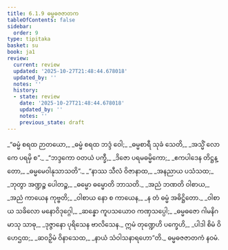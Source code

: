 ```yaml
---
title: 6.1.9 ဓမ္မဓဇဇာတက
tableOfContents: false
sidebar:
  order: 9
type: tipitaka
basket: su
book: ja1
review:
  current: review
  updated: '2025-10-27T21:48:44.678018'
  updated_by: ''
  notes: ''
  history:
  - state: review
    date: '2025-10-27T21:48:44.678018'
    updated_by: ''
    notes: ''
    previous_state: draft
---
```



<ReviewStatus review={frontmatter.review} showDetails={true} />

<HypothesisAnnotation frontmatter={frontmatter} />

<DynamicBreadcrumb />

<Division number="65" book="ja1" e="ch" v="22" p="144">

<Paragraph number="1390" type="verses" book="ja1">
_“ဓမ္မံ စရထ ဉာတယော,_  
_ဓမ္မံ စရထ ဘဒ္ဒံ ဝေါ;_  
_ဓမ္မစာရီ သုခံ သေတိ,_  
_အသ္မိံ လောကေ ပရမှိ စ”._  

</Paragraph>

</Division>
<Division number="66" book="ja1" e="ch" v="22" p="144">

<Paragraph number="1391" type="verses" book="ja1">
_“ဘဒ္ဒကော ဝတယံ ပက္ခီ,_  
_ဒိဇော ပရမဓမ္မိကော;_  
_ဧကပါဒေန တိဋ္ဌန္တော,_  
_ဓမ္မမေဝါနုသာသတိ”._  

</Paragraph>

</Division>
<Division number="67" book="ja1" e="ch" v="22" p="144">

<Paragraph number="1392" type="verses" book="ja1">
_“နာဿ သီလံ ဝိဇာနာထ,_  
_အနညာယ ပသံသထ;_  
_ဘုတွာ အဏ္ဍဉ္စ ပေါတဉ္စ,_  
_ဓမ္မော ဓမ္မောတိ ဘာသတိ._  

</Paragraph>

</Division>
<Division number="68" book="ja1" e="ch" v="22" p="144">

<Paragraph number="1393" type="verses" book="ja1">
_အညံ ဘဏတိ ဝါစာယ,_  
_အညံ ကာယေန ကုဗ္ဗတိ;_  
_ဝါစာယ နော စ ကာယေန,_  
_န တံ ဓမ္မံ အဓိဋ္ဌိတော._  

</Paragraph>

</Division>
<Division number="69" book="ja1" e="ch" v="22" p="145">

<Paragraph number="1394" type="verses" book="ja1">
_ဝါစာယ သခိလော မနောဝိဒုဂ္ဂေါ,_  
_ဆန္နော ကူပသယောဝ ကဏှသပ္ပေါ;_  
_ဓမ္မဓဇော ဂါမနိဂမာသု သာဓု,_  
_ဒုဇ္ဇာနော ပုရိသေန ဗာလိသေန._  

</Paragraph>

</Division>
<Division number="70" book="ja1" e="ch" v="22" p="145">

<Paragraph number="1395" type="verses" book="ja1">
ဣမံ တုဏ္ဍေဟိ ပက္ခေဟိ,_  
_ပါဒါ စိမံ ဝိဟေဌထ;_  
_ဆဝဉှိမံ ဝိနာသေထ,_  
_နာယံ သံဝါသနာရဟော”တိ._  


</Paragraph>
</Division>

<Paragraph number="1396" type="center" book="ja1">
ဓမ္မဓဇဇာတကံ နဝမံ.
</Paragraph>